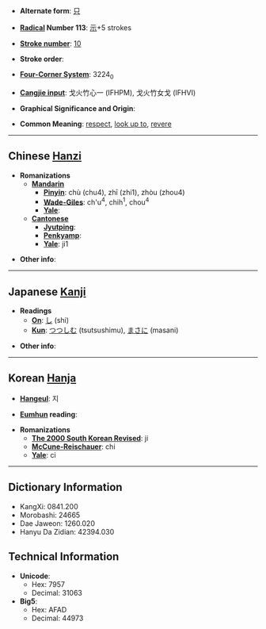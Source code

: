 * '''Alternate form''': [[只]]

* '''[[Wiktionary:Chinese radical index| Radical]] Number 113''': [[Wiktionary:Chinese radical index 示|示]]+5 strokes

* '''[[Wiktionary:Chinese total strokes index|Stroke number]]''': [[Wiktionary:Chinese total strokes index 10|10]]

* '''Stroke order''': 

* '''[[Wiktionary:Chinese four corner index|Four-Corner System]]''': 3224<sub>0</sub>

* '''[[Wiktionary:Chinese Cangjie index|Cangjie input]]''': 戈火竹心一 (IFHPM), 戈火竹女戈 (IFHVI)

* '''Graphical Significance and Origin''': 

* '''Common Meaning''': [[respect]], [[look up to]], [[revere]]

----

== Chinese [[Hanzi]] ==

* '''Romanizations'''
** '''[[Mandarin]]'''
*** '''[[Pinyin]]''': chù (chu4), zhī (zhi1), zhòu (zhou4)
*** '''[[Wade-Giles]]''': ch'u<sup>4</sup>, chih<sup>1</sup>, chou<sup>4</sup>
*** '''[[Yale]]''': 
** '''[[Cantonese]]'''
*** '''[[Jyutping]]''':
*** '''[[Penkyamp]]''': 
*** '''[[Yale]]''': ji1

* '''Other info''': 

----

== Japanese [[Kanji]] ==

* '''Readings'''
** '''[[On]]''': [[し]] (shi)
** '''[[Kun]]''': [[つつしむ]] (tsutsushimu), [[まさに]] (masani)

* '''Other info''':  

----

== Korean [[Hanja]] ==

* '''[[Hangeul]]''': 지

* '''[[Eumhun]] reading''': 

* '''Romanizations'''
** '''[[The 2000 South Korean Revised Romanization|The 2000 South Korean Revised]]''': ji
** '''[[McCune-Reischauer]]''': chi
** '''[[Yale]]''': ci

----

== Dictionary Information ==

* KangXi: 0841.200
* Morobashi: 24665
* Dae Jaweon: 1260.020
* Hanyu Da Zidian: 42394.030

== Technical Information ==

* '''Unicode''':
** Hex: 7957
** Decimal: 31063
* '''Big5''':
** Hex: AFAD
** Decimal: 44973